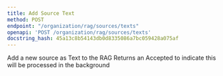 ```yaml
---
title: Add Source Text
method: POST
endpoint: "/organization/rag/sources/texts"
openapi: 'POST /organization/rag/sources/texts'
docstring_hash: 45a13c8b54143db0d8335086a7bc059428a075af
---
```


Add a new source as Text to the RAG
Returns an Accepted to indicate this will be processed in the background
